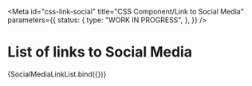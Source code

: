 <!-- @license CC0-1.0 -->


<Meta
  id="css-link-social"
  title="CSS Component/Link to Social Media"
  parameters={{
    status: {
      type: "WORK IN PROGRESS",
    },
  }}
/>

# List of links to Social Media

<Canvas>
  <Story
    name="list of links"
    args={{
      links: [
        {
          href: "https://www.facebook.com/GemeenteUtrecht",
          icon: "utrecht-icon-facebook",
        },
        {
          href: "https://www.instagram.com/GemeenteUtrecht/",
          icon: "utrecht-icon-instagram",
        },
        {
          href: "https://nl.linkedin.com/company/gemeente-utrecht",
          icon: "utrecht-icon-linkedin",
        },
        {
          href: "https://twitter.com/gemeenteutrecht",
          icon: "utrecht-icon-twitter",
        },
        {
          href: "https://api.whatsapp.com/send?phone=31624927665",
          icon: "utrecht-icon-whatsapp",
        },
      ],
    }}
  >
    {SocialMediaLinkList.bind({})}
  </Story>
</Canvas>
